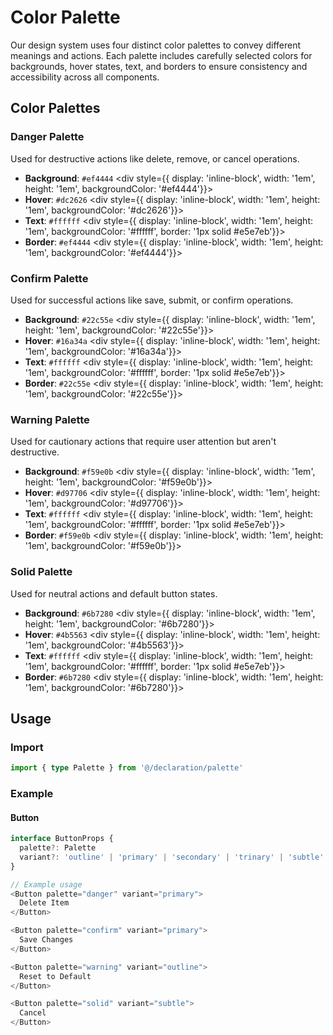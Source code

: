 
<Meta title="Declaration/Color Palette"/>

# Color Palette

Our design system uses four distinct color palettes to convey different meanings and actions. Each palette includes carefully selected colors for backgrounds, hover states, text, and borders to ensure consistency and accessibility across all components.

## Color Palettes

### Danger Palette
Used for destructive actions like delete, remove, or cancel operations.

- **Background**: `#ef4444` <div style={{ display: 'inline-block', width: '1em', height: '1em', backgroundColor: '#ef4444'}}></div>
- **Hover**: `#dc2626` <div style={{ display: 'inline-block', width: '1em', height: '1em', backgroundColor: '#dc2626'}}></div>
- **Text**: `#ffffff` <div style={{ display: 'inline-block', width: '1em', height: '1em', backgroundColor: '#ffffff', border: '1px solid #e5e7eb'}}></div>
- **Border**: `#ef4444` <div style={{ display: 'inline-block', width: '1em', height: '1em', backgroundColor: '#ef4444'}}></div>

### Confirm Palette
Used for successful actions like save, submit, or confirm operations.

- **Background**: `#22c55e` <div style={{ display: 'inline-block', width: '1em', height: '1em', backgroundColor: '#22c55e'}}></div>
- **Hover**: `#16a34a` <div style={{ display: 'inline-block', width: '1em', height: '1em', backgroundColor: '#16a34a'}}></div>
- **Text**: `#ffffff` <div style={{ display: 'inline-block', width: '1em', height: '1em', backgroundColor: '#ffffff', border: '1px solid #e5e7eb'}}></div>
- **Border**: `#22c55e` <div style={{ display: 'inline-block', width: '1em', height: '1em', backgroundColor: '#22c55e'}}></div>

### Warning Palette
Used for cautionary actions that require user attention but aren't destructive.

- **Background**: `#f59e0b` <div style={{ display: 'inline-block', width: '1em', height: '1em', backgroundColor: '#f59e0b'}}></div>
- **Hover**: `#d97706` <div style={{ display: 'inline-block', width: '1em', height: '1em', backgroundColor: '#d97706'}}></div>
- **Text**: `#ffffff` <div style={{ display: 'inline-block', width: '1em', height: '1em', backgroundColor: '#ffffff', border: '1px solid #e5e7eb'}}></div>
- **Border**: `#f59e0b` <div style={{ display: 'inline-block', width: '1em', height: '1em', backgroundColor: '#f59e0b'}}></div>

### Solid Palette
Used for neutral actions and default button states.

- **Background**: `#6b7280` <div style={{ display: 'inline-block', width: '1em', height: '1em', backgroundColor: '#6b7280'}}></div>
- **Hover**: `#4b5563` <div style={{ display: 'inline-block', width: '1em', height: '1em', backgroundColor: '#4b5563'}}></div>
- **Text**: `#ffffff` <div style={{ display: 'inline-block', width: '1em', height: '1em', backgroundColor: '#ffffff', border: '1px solid #e5e7eb'}}></div>
- **Border**: `#6b7280` <div style={{ display: 'inline-block', width: '1em', height: '1em', backgroundColor: '#6b7280'}}></div>

## Usage

### Import

```typescript
import { type Palette } from '@/declaration/palette'
```

### Example

#### Button

```typescript
interface ButtonProps {
  palette?: Palette
  variant?: 'outline' | 'primary' | 'secondary' | 'trinary' | 'subtle' | 'plain'
}

// Example usage
<Button palette="danger" variant="primary">
  Delete Item
</Button>

<Button palette="confirm" variant="primary">
  Save Changes
</Button>

<Button palette="warning" variant="outline">
  Reset to Default
</Button>

<Button palette="solid" variant="subtle">
  Cancel
</Button>
```
